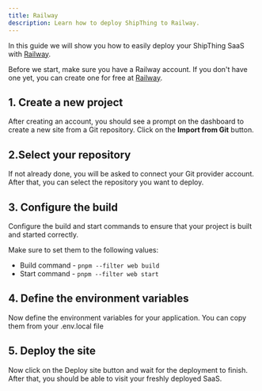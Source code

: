 ```yaml
---
title: Railway
description: Learn how to deploy ShipThing to Railway.
---
```



In this guide we will show you how to easily deploy your ShipThing SaaS with [Railway](https://railway.app/).

Before we start, make sure you have a Railway account. If you don't have one yet, you can create one for free at [Railway](https://railway.app/signup).

## 1. Create a new project
After creating an account, you should see a prompt on the dashboard to create a new site from a Git repository. Click on the **Import from Git** button.


## 2.Select your repository 
If not already done, you will be asked to connect your Git provider account. After that, you can select the repository you want to deploy.


## 3. Configure the build 
Configure the build and start commands to ensure that your project is built and started correctly.

Make sure to set them to the following values:

- Build command - `pnpm --filter web build`
- Start command - `pnpm --filter web start`

## 4. Define the environment variables
Now define the environment variables for your application. You can copy them from your .env.local file

## 5. Deploy the site
Now click on the Deploy site button and wait for the deployment to finish. After that, you should be able to visit your freshly deployed SaaS.


